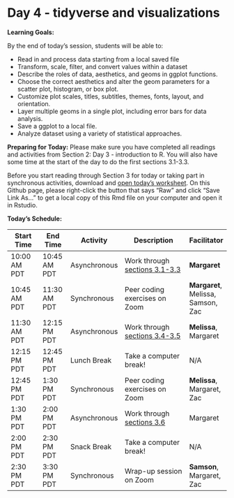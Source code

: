 # Day 4 - tidyverse and visualizations

**Learning Goals:**

By the end of today's session, students will be able to: 

* Read in and process data starting from a local saved file
* Transform, scale, filter, and convert values within a dataset
* Describe the roles of data, aesthetics, and geoms in ggplot functions.
* Choose the correct aesthetics and alter the geom parameters for a scatter plot, histogram, or box plot.
* Customize plot scales, titles, subtitles, themes, fonts, layout, and orientation.
* Layer multiple geoms in a single plot, including error bars for data analysis.
* Save a ggplot to a local file.
* Analyze dataset using a variety of statistical approaches.

**Preparing for Today:**
Please make sure you have completed all readings and activities from Section 2: Day 3 - introduction to R. You will also have some time at the start of the day to do the first sections 3.1-3.3.

Before you start reading through Section 3 for today or taking part in synchronous activities, download and [open today's worksheet](https://github.com/darachm/dll-r/blob/main/worksheets/dll-r_Day4_Lab.Rmd). On this Github page, please right-click the button that says "Raw" and click "Save Link As..." to get a local copy of this Rmd file on your computer and open it in Rstudio.


**Today's Schedule:**

|   Start Time  |   End Time  |   Activity    |          Description          |   Facilitator   |
| ------------- | ----------- | ------------- | ----------------------------- | --------------- |
| 10:00 AM PDT  | 10:45 AM PDT| Asynchronous  | Work through [sections 3.1-3.3](https://darachm.github.io/dll-r/reading-and-processing-data.html) | **Margaret** |
| 10:45 AM PDT  | 11:30 AM PDT| Synchronous   | Peer coding exercises on Zoom | **Margaret**, Melissa, Samson, Zac |
| 11:30 AM PDT  | 12:15 PM PDT| Asynchronous  | Work through [sections 3.4-3.5](https://darachm.github.io/dll-r/making-plots-with-ggplot2.html) | **Melissa**, Margaret |
| 12:15 PM PDT  | 12:45 PM PDT| Lunch Break   | Take a computer break!        |       N/A       |
| 12:45 PM PDT  | 1:30 PM PDT | Synchronous   | Peer coding exercises on Zoom | **Melissa**, Margaret, Zac    |
| 1:30 PM PDT   | 2:00 PM PDT | Asynchronous  | Work through [sections 3.6](https://darachm.github.io/dll-r/applying-basic-stats.html)     | Margaret |
| 2:00 PM PDT   | 2:30 PM PDT | Snack Break   | Take a computer break!        |       N/A       |
| 2:30 PM PDT   | 3:30 PM PDT | Synchronous   | Wrap-up session on Zoom       |       **Samson**, Margaret, Zac       |
